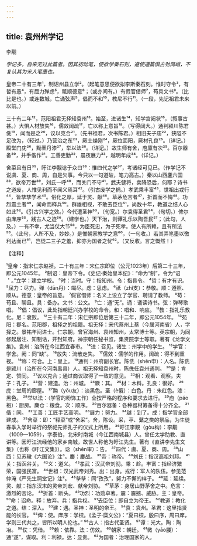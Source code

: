 ```yaml
---
---
---
```

title: 袁州州学记
---



李觏

*学记多，自来无过此篇者。因其初动笔，便欲学秦石刻，遵使通篇俱古劲简峭，不复认其为宋人笔墨也。*

皇帝二十有三年¹，制诏州县立学²。（起笔意思便欲拟李斯秦石刻。惟时守令³，有哲有愚⁴，有屈力殚虑⁵，祗顺德意⁶；（或亦间有。）有假官借师⁷，苟具文书⁸。（比比是也。）或连数城，亡诵弦声⁹，倡而不和¹⁰，教尼不行¹¹。（一段，先记祖君未来以前。）

三十有二年¹²，范阳祖君无择知袁州¹³。始至，进诸生¹⁴，知学宫阙状¹⁵，（叙事古甚。）大惧人材放失¹⁶，儒效阔疏¹⁷，亡以称上意旨¹⁸。（写得阔大。）通判颍川陈君侁¹⁹，闻而是之²⁰，议以克合²¹。（先书祖君，次书陈君。）相旧夫子庙²²，狭隘不足改为，（轻过。）乃营治之东²³，厥土燥刚²⁴，厥位面阳，厥材孔良²⁵。（详记。）殿堂门庑²⁶，黝垩丹漆²⁷，举以法²⁸。（详记。）故生师有舍，庖廪有次²⁹。百尔器备³⁰，并手偕作³¹。工善吏勤³²，晨夜展力³³，越明年成³⁴。（详记。）

舍菜且有日³⁵，盱江李觏谂于众曰³⁶：惟四代之学³⁷，考诸经可见已。（作学记不说虞、夏、商、周，自是欠事。今只以一句道破，笔力高古。）秦以山西鏖六国³⁸，欲帝万世³⁹，刘氏一呼⁴⁰，而关门不守⁴¹，武夫健将，卖降恐后，何耶？诗书之道废，人惟见利而不闻义焉耳⁴²。（引古废学之祸。）孝武乘丰富⁴³，世祖出戎行⁴⁴，皆孳孳学术⁴⁵。俗化之厚，延于灵、献⁴⁶。草茅危言者⁴⁷，折首而不悔⁴⁸。功烈震主者⁴⁹，闻命而释兵⁵⁰。群雄相视，不敢去臣位⁵¹，尚数十年，教道之结人心如此⁵²。《引古兴学之效。）今代遭圣神⁵³，（句宽。）尔袁得圣君⁵⁴，（句切。）俾尔由庠序⁵⁵，践古人之迹⁵⁶。（建学也。）天下治，则谭礼乐以陶吾民⁵⁷；（此句，人及。）一有不幸，尤当仗大节⁵⁸，为臣死忠，为子死孝。使人有所赖，且有所法⁵⁹。（此句，人所不及，妙妙。）是惟朝家教学之意⁶⁰，（一句收。）若其弄笔墨以徼利达而已⁶¹，岂徒二三子之羞，抑亦为国者之忧⁶²。（又反收。言之慨然！）

【注释】

¹皇帝：指宋仁宗赵祯。二十有三年：宋仁宗即位（公元1023年）后第二十三年，即公元1045年。
²制诏：皇帝下令。《史记·秦始皇本纪》：“命为“制”，令为“诏＇。”立学：建立学校。
³时：当时。守：指知州。令：指县令。
⁴哲：有才有识。
⁵屈力：尽力。殚（dān丹）：竭尽。虑：思虑。
⁶祗（zhǐ支）：恭敬。顺：遵照、顺从。德意：皇帝的旨意。
⁷假官借师：名义上设立了学官、聘请了教师。
⁸苟：苟且、聊且。具：备办。文书：公文。
⁹亡：通“无”。诵：诵读诗书。弦：弹琴歌唱。
¹⁰倡：倡议，此处指朝廷兴办学校的命令。和：唱和、响应。
¹¹教：指礼乐教化。尼：衰败。
¹²三十有二年：宋仁宗即位后第三十二年，即公元1054年。
¹³苑阳：郡名。范阳郡，祖择之的祖籍。祖无择：宋代蔡州上蔡（今属河南省）人，字择之。景祐年间进士。仁宗朝，曾官海州、袁州知州，太常博士等。英宗朝，为同修起居注、知制诰，开封知府。神宗朝任秘书监，集贤院学士等取。著有《龙学文集》。袁州：治所在今江西宜春市。
¹⁴进：召见。诸生：州学中的学生。
¹⁵学官：学舍。阙：同“缺”。
¹⁶放失：流散走失。
¹⁷儒效：儒学的作用。阔疏：得不到重视。
¹⁸称：符合。上：皇上。
¹⁹通判：州府副长官。陈侁（shēn申）：人名。陈侁是颍川（治所在今河南禹县）人。祖无择知袁州时，陈侁任袁州通判。
²⁰是：肯定、赞同。
²¹议以克合；通过商议取得了一致的意见。
²²相：观看、观察。夫子：孔子。
²³营：建造。治：州城。
²⁴厥：其。
²⁵材：木料。孔良：很好。
²⁶庑：堂周的廊屋。
²⁷黝（yǒu友）：淡黑色。垩（è俄）：白色。丹：朱红色。漆：黑色。
²⁸举以法：（学官的粉饰工作）全按严格的程序和要求去进行。
²⁹庖（páo袍）：厨房。麇仓：粮食。次：顺序。
³⁰百尔器备：各种器材筹备得十分齐全。
³¹偕：同。
³²工善：工匠手艺高明。
³³展力：努力。
³⁴越：到了。成：指学官全部建成。
³⁵舍菜：即：“释菜”或“舍采”。舍，陈设。采，苹、蘩之类的祭品，为生徒春季入学时举行的祭祀先师孔子的仪式上所用。
³⁶盱江李覯（gòu构）：李觏（1009—1059），字泰伯，北宋时南城（今江西南城县）人。曾任太学助教、直讲等。因旴江流经他的家乡南城，故世人称他为盱江先生。著有《直讲李先生文集》（也称《盱江文集》）。谂（shěn审）：告。
³⁷四代：虞、夏、商、周。
³⁸山西：见苏辙《六国论》注³。鏖：鏖战。
³⁹帝：称帝。
⁴⁰刘氏：指汉高祖刘邦。
⁴¹关：指函谷关。
⁴²义：道义。
⁴³孝武：汉武帝刘彻。乘：趁。丰富：指经济繁荣，国强民富。
⁴⁴世祖：汉光武帝刘秀。出：出身。戎行：军人的队伍。参见范仲淹《严先生祠堂记》注²。
⁴⁵孳孳：同“孜孜”，努力不懈的样子。
⁴⁶延：延续。灵、献：指东汉末的灵帝刘宏、献帝刘协。
⁴⁷草茅：身居山野茅舍之中。危言：激烈的言论。
⁴⁸折首：断头。
⁴⁹功烈：功勋卓著。震：震撼、威胁。主：皇帝。
⁵⁰命：诏命。释：放弃。兵：指兵权。
⁵¹去臣位：即自立为帝王。
⁵²教道：教化之道。结：深入。
⁵³建：遇。圣神：圣明的帝王。
⁵⁴袁：袁州。圣君：这里指贤能的长官。
⁵⁵俾：使。庠序：学校。《孟子·糜文公》：“夏曰校，殷曰序，周曰庠，学则三代共之，皆所以明人伦也。”
⁵⁶古人：指古代圣贤。
⁵⁷谭：光大。陶：陶冶。
⁵⁸仗：凭借。
⁵⁹赖：依靠。法：仿效。
⁶⁰朝家：朝廷。
⁶¹微（yāo腰）：通“遂”，谋取。利：利禄。达：显贵。
⁶²为国者：治理国家的人。